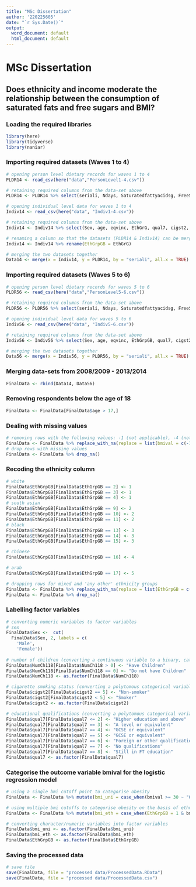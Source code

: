 ```yaml
---
title: "MSc Dissertation"
author: '220225605'
date: "`r Sys.Date()`"
output:
  word_document: default
  html_document: default
---
```


# MSc Dissertation  

## Does ethnicity and income moderate the relationship between the consumption of saturated fats and free sugars and BMI?  

### Loading the required libraries  

```r
library(here)
library(tidyverse)
library(naniar)
```

### Importing required datasets (Waves 1 to 4)

```r
# opening person level dietary records for waves 1 to 4
PLDR14 <- read_csv(here("data","PersonLevel1-4.csv"))

# retaining required columns from the data-set above 
PLDR14 <- PLDR14 %>% select(seriali, Ndays, Saturatedfattyacidsg, FreeSugarsg, Energykcal) 

# opening individual level data for waves 1 to 4 
Indiv14 <- read_csv(here("data", "Indiv1-4.csv"))

# retaining required columns from the data-set above 
Indiv14 <- Indiv14 %>% select(Sex, age, eqvinc, EthGrG, qual7, cigst2, NumCh118, seriali, bmival, CutDown, DMHSize)

# renaming a column so that the datasets (PLDR14 & Indiv14) can be merged 
Indiv14 <- Indiv14 %>% rename(EthGrpGB = EthGrG)

# merging the two datasets together
Data14 <- merge(x = Indiv14, y = PLDR14, by = "seriali", all.x = TRUE)
```

### Importing required datasets (Waves 5 to 6)

```r
# opening person level dietary records for waves 5 to 6
PLDR56 <- read_csv(here("data","PersonLevel5-6.csv"))

# retaining required columns from the data-set above 
PLDR56 <- PLDR56 %>% select(seriali, Ndays, Saturatedfattyacidsg, FreeSugarsg, Energykcal)

# opening individual level data for waves 5 to 6 
Indiv56 <- read_csv(here("data", "Indiv5-6.csv"))

# retaining required columns from the data-set above 
Indiv56 <- Indiv56 %>% select(Sex, age, eqvinc, EthGrpGB, qual7, cigst2, NumCh118, seriali, bmival, CutDown, DMHSize)

# merging the two datasets together
Data56 <- merge(x = Indiv56, y = PLDR56, by = "seriali", all.x = TRUE)
```

### Merging data-sets from 2008/2009 - 2013/2014

```r
FinalData <- rbind(Data14, Data56)
```

### Removing respondents below the age of 18 

```r
FinalData <- FinalData[FinalData$age > 17,]
```

### Dealing with missing values 

```r
# removing rows with the following values: -1 (not applicable), -4 (not applicable to survey year), -8 (Don't know/ Can't say), -9 (Refusal)
FinalData <- FinalData %>% replace_with_na(replace = list(bmival = c(-1, -4, -8, -9), Saturatedfattyacidsg = c(-1,-4, -8, -9), FreeSugarsg = c(-1, -4, -8, -9), eqvinc = c(-1,-4, -8, -9), cigst2 = c(-1,-4, -8, -9), NumCh118 = c(-1,-4, -8, -9), qual7 = c(-1,-4, -8, -9), Energykcal = c(-1,-4, -8, -9), DMHSize = c(-1,-4, -8, -9), CutDown = c(-1,-4, -8, -9), EthGrpGB = c(-1, -4, -8, -9)))
# drop rows with missing values 
FinalData <- FinalData %>% drop_na()
```

### Recoding the ethnicity column 

```r
# white
FinalData$EthGrpGB[FinalData$EthGrpGB == 2] <- 1
FinalData$EthGrpGB[FinalData$EthGrpGB == 3] <- 1
FinalData$EthGrpGB[FinalData$EthGrpGB == 4] <- 1
# south asian 
FinalData$EthGrpGB[FinalData$EthGrpGB == 9] <- 2
FinalData$EthGrpGB[FinalData$EthGrpGB == 10] <- 2
FinalData$EthGrpGB[FinalData$EthGrpGB == 11] <- 2
# black 
FinalData$EthGrpGB[FinalData$EthGrpGB == 13] <- 3
FinalData$EthGrpGB[FinalData$EthGrpGB == 14] <- 3
FinalData$EthGrpGB[FinalData$EthGrpGB == 15] <- 3

# chinese 
FinalData$EthGrpGB[FinalData$EthGrpGB == 16] <- 4

# arab 
FinalData$EthGrpGB[FinalData$EthGrpGB == 17] <- 5

# dropping rows for mixed and 'any other' ethnicity groups 
FinalData <- FinalData %>% replace_with_na(replace = list(EthGrpGB = c(5, 6, 7, 8, 12, 18)))
FinalData <- FinalData %>% drop_na()
```

### Labelling factor variables 

```r
# converting numeric variables to factor variables 
# sex 
FinalData$Sex <-  cut(
  FinalData$Sex, 2, labels = c(
    'Male', 
    'Female'))
 
# number of children (converting a continuous variable to a binary, categorical variable)
FinalData$NumCh118[FinalData$NumCh118 > 0] <- "Have Children"
FinalData$NumCh118[FinalData$NumCh118 == 0] <- "Do not have Children"
FinalData$NumCh118 <- as.factor(FinalData$NumCh118)

# cigarette smoking status (converting a polytomous categorical variable to a binary, categorical variable)
FinalData$cigst2[FinalData$cigst2 == 5] <- "Non-smoker"
FinalData$cigst2[FinalData$cigst2 < 5] <- "Smoker"
FinalData$cigst2 <- as.factor(FinalData$cigst2)

# educational qualifications (converting a polytomous categorical variable to a binary, categorical variable)
FinalData$qual7[FinalData$qual7 <= 2] <- "Higher education and above"
FinalData$qual7[FinalData$qual7 == 3] <- "A level or equivalent"
FinalData$qual7[FinalData$qual7 == 4] <- "GCSE or equivalent"
FinalData$qual7[FinalData$qual7 == 5] <- "GCSE or equivalent"
FinalData$qual7[FinalData$qual7 == 6] <- "Foreign or other qualifications"
FinalData$qual7[FinalData$qual7 == 7] <- "No qualifications"
FinalData$qual7[FinalData$qual7 == 8] <- "Still in FT education"
FinalData$qual7 <- as.factor(FinalData$qual7)
```

### Categorise the outcome variable bmival for the logistic regression model 

```r
# using a single bmi cutoff point to categorise obesity
FinalData <- FinalData %>% mutate(bmi_uni = case_when(bmival >= 30 ~ "Obese", bmival < 30 ~ "Not Obese"))

# using multiple bmi cutoffs to categorise obesity on the basis of ethnicity 
FinalData <- FinalData %>% mutate(bmi_eth = case_when(EthGrpGB = 1 & bmival >=30 ~ 'Obese', EthGrpGB = 1 & bmival < 30 ~ "Not Obese", EthGrpGB = 2 & bmival >=24 ~ 'Obese', EthGrpGB = 2 & bmival < 24 ~ "Not Obese", EthGrpGB = 3 & bmival >=28 ~ 'Obese', EthGrpGB = 3 & bmival < 28 ~ "Not Obese", EthGrpGB = 4 & bmival >=27 ~ 'Obese', EthGrpGB = 4 & bmival < 27 ~ "Not Obese"))

# converting character/numeric variables into factor variables      
FinalData$bmi_uni <- as.factor(FinalData$bmi_uni)
FinalData$bmi_eth <- as.factor(FinalData$bmi_eth)
FinalData$EthGrpGB <- as.factor(FinalData$EthGrpGB)
```

### Saving the processed data 
```r
# save file
save(FinalData, file = "processed data/ProcessedData.RData")
save(FinalData, file = "processed data/ProcessedData.csv")
```
 


